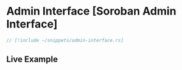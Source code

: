 
# Admin Interface [Soroban Admin Interface]

```rust
// [!include ~/snippets/admin-interface.rs]
```

## Live Example

<Playground okashiID="caezlfiuztnidcjeyuraamdmjxpt"/>